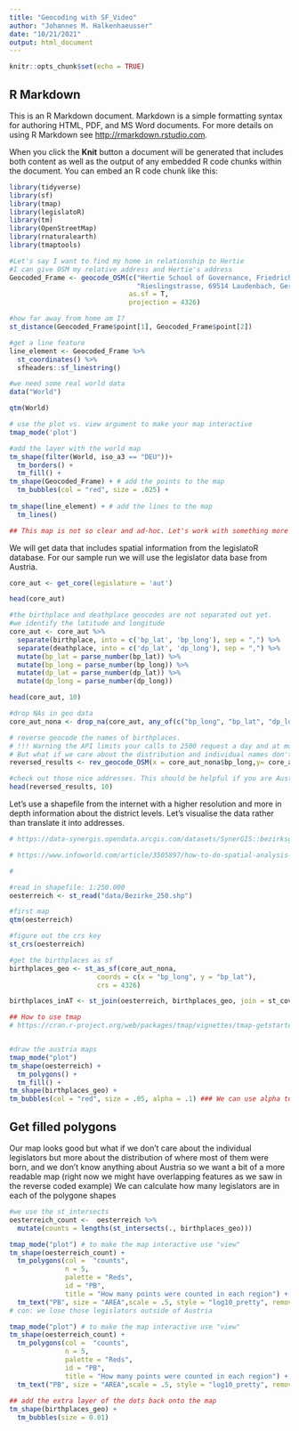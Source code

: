 ```yaml
---
title: "Geocoding with SF_Video"
author: "Johannes M. Halkenhaeusser"
date: "10/21/2021"
output: html_document
---
```


```r
knitr::opts_chunk$set(echo = TRUE)
```

## R Markdown

This is an R Markdown document. Markdown is a simple formatting syntax for authoring HTML, PDF, and MS Word documents. For more details on using R Markdown see <http://rmarkdown.rstudio.com>.

When you click the **Knit** button a document will be generated that includes both content as well as the output of any embedded R code chunks within the document. You can embed an R code chunk like this:

```r

library(tidyverse)
library(sf)
library(tmap)
library(legislatoR)
library(tm)
library(OpenStreetMap)
library(rnaturalearth)
library(tmaptools)

```

```r
#Let's say I want to find my home in relationship to Hertie
#I can give OSM my relative address and Hertie's address
Geocoded_Frame <- geocode_OSM(c("Hertie School of Governance, Friedrichstrasse, Berlin, Germany",
                                "Rieslingstrasse, 69514 Laudenbach, Germany"), 
                              as.sf = T,
                              projection = 4326)

#how far away from home am I?
st_distance(Geocoded_Frame$point[1], Geocoded_Frame$point[2])

#get a line feature
line_element <- Geocoded_Frame %>% 
  st_coordinates() %>% 
  sfheaders::sf_linestring()

#we need some real world data
data("World")

qtm(World)

# use the plot vs. view argument to make your map interactive
tmap_mode('plot')

#add the layer with the world map
tm_shape(filter(World, iso_a3 == "DEU"))+
  tm_borders() +
  tm_fill() +
tm_shape(Geocoded_Frame) + # add the points to the map
  tm_bubbles(col = "red", size = .025) + 
  
tm_shape(line_element) + # add the lines to the map 
  tm_lines()

## This map is not so clear and ad-hoc. Let's work with something more advanced...

```
We will get data that includes spatial information from the legislatoR database.
For our sample run we will use the legislator data base from Austria. 


```r
core_aut <- get_core(legislature = 'aut')

head(core_aut)

#the birthplace and deathplace geocodes are not separated out yet. 
#we identify the latitude and longitude 
core_aut <- core_aut %>%
  separate(birthplace, into = c('bp_lat', 'bp_long'), sep = ",") %>%
  separate(deathplace, into = c('dp_lat', 'dp_long'), sep = ",") %>%
  mutate(bp_lat = parse_number(bp_lat)) %>%
  mutate(bp_long = parse_number(bp_long)) %>%
  mutate(dp_lat = parse_number(dp_lat)) %>%
  mutate(dp_long = parse_number(dp_long))

head(core_aut, 10)

```

```r

#drop NAs in geo data
core_aut_nona <- drop_na(core_aut, any_of(c("bp_long", "bp_lat", "dp_long", "dp_lat")))

# reverse geocode the names of birthplaces. 
# !!! Warning the API limits your calls to 2500 request a day and at most 1 per sec!! 
# But what if we care about the distribution and individual names don't tell us anything?
reversed_results <- rev_geocode_OSM(x = core_aut_nona$bp_long,y= core_aut_nona$bp_lat)

#check out those nice addresses. This should be helpful if you are Austrian. But what if you aren't...?
head(reversed_results, 10)
```

Let's use a shapefile from the internet with a higher resolution and more in depth information about the district levels. Let's visualise the data rather than translate it into addresses. 
```r

# https://data-synergis.opendata.arcgis.com/datasets/SynerGIS::bezirksgrenzen-1250-000/explore?location=47.092207%2C14.608863%2C7.56

# https://www.infoworld.com/article/3505897/how-to-do-spatial-analysis-in-r-with-sf.html

#

#read in shapefile: 1:250.000
oesterreich <- st_read("data/Bezirke_250.shp")

#first map
qtm(oesterreich)

#figure out the crs key
st_crs(oesterreich)

#get the birthplaces as sf 
birthplaces_geo <- st_as_sf(core_aut_nona, 
                      coords = c(x = "bp_long", y = "bp_lat"), 
                      crs = 4326)

birthplaces_inAT <- st_join(oesterreich, birthplaces_geo, join = st_covers)

## How to use tmap 
# https://cran.r-project.org/web/packages/tmap/vignettes/tmap-getstarted.html


#draw the austria maps
tmap_mode("plot")
tm_shape(oesterreich) +
  tm_polygons() +
  tm_fill() +
tm_shape(birthplaces_geo) +
tm_bubbles(col = "red", size = .05, alpha = .1) ### We can use alpha to adjust the shading

```
## Get filled polygons
Our map looks good but what if we don't care about the individual legislators but more about the distribution of where most of them were born, and we don't know anything about Austria so we want a bit of a more readable map
(right now we might have overlapping features as we saw in the reverse coded example) 
We can calculate how many legislators are in each of the polygone shapes 
```r

#we use the st_intersects
oesterreich_count <-  oesterreich %>% 
  mutate(counts = lengths(st_intersects(., birthplaces_geo)))

tmap_mode("plot") # to make the map interactive use "view"
tm_shape(oesterreich_count) + 
  tm_polygons(col =  "counts",
              n = 5,
              palette = "Reds",
              id = "PB",
              title = "How many points were counted in each region") +
  tm_text("PB", size = "AREA",scale = .5, style = "log10_pretty", remove.overlap = T) 
# con: we lose those legislators outside of Austria

```
```r
tmap_mode("plot") # to make the map interactive use "view"
tm_shape(oesterreich_count) + 
  tm_polygons(col =  "counts",
              n = 5,
              palette = "Reds",
              id = "PB",
              title = "How many points were counted in each region") +
  tm_text("PB", size = "AREA",scale = .5, style = "log10_pretty", remove.overlap = T) +
  
## add the extra layer of the dots back onto the map 
tm_shape(birthplaces_geo) +
  tm_bubbles(size = 0.01)
```


